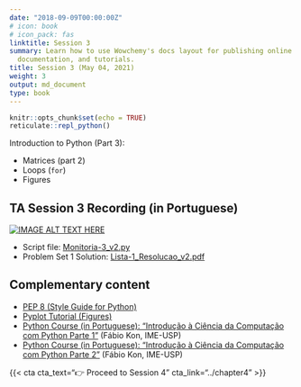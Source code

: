```yaml
---
date: "2018-09-09T00:00:00Z"
# icon: book
# icon_pack: fas
linktitle: Session 3
summary: Learn how to use Wowchemy's docs layout for publishing online courses, software
  documentation, and tutorials.
title: Session 3 (May 04, 2021)
weight: 3
output: md_document
type: book
---
```


```r
knitr::opts_chunk$set(echo = TRUE)
reticulate::repl_python()
```


Introduction to Python (Part 3):

- Matrices (part 2)
- Loops (`for`)
- Figures

## TA Session 3 Recording (in Portuguese)

[![IMAGE ALT TEXT HERE](https://img.youtube.com/vi/t4zG4EEcyMU/maxresdefault.jpg)](https://www.youtube.com/watch?v=t4zG4EEcyMU)

- Script file: [Monitoria-3_v2.py](../Monitoria-3_v2.py)
- Problem Set 1 Solution: [Lista-1_Resolucao_v2.pdf](../Lista-1_Resolucao_v2.pdf)


## Complementary content
- [PEP 8 (Style Guide for Python)](https://www.python.org/dev/peps/pep-0008/)
- [Pyplot Tutorial (Figures)](https://matplotlib.org/2.0.2/users/pyplot_tutorial.html)
- [Python Course (in Portuguese): "Introdução à Ciência da Computação com Python Parte 1"](https://www.coursera.org/learn/ciencia-computacao-python-conceitos) (Fábio Kon, IME-USP)
- [Python Course (in Portuguese): "Introdução à Ciência da Computação com Python Parte 2"](https://www.coursera.org/learn/ciencia-computacao-python-conceitos-2) (Fábio Kon, IME-USP)

{{< cta cta_text="👉 Proceed to Session 4" cta_link="../chapter4" >}}
